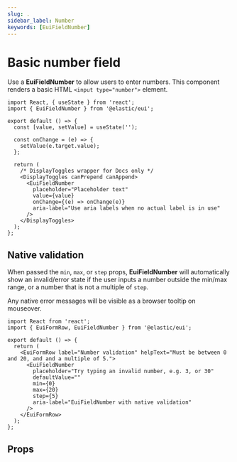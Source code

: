 ```yaml
---
slug: .
sidebar_label: Number
keywords: [EuiFieldNumber]
---
```


# Basic number field


<EuiFormRowCallout />

Use a **EuiFieldNumber** to allow users to enter numbers. This component renders a basic HTML `<input type="number">` element.

```tsx interactive
import React, { useState } from 'react';
import { EuiFieldNumber } from '@elastic/eui';

export default () => {
  const [value, setValue] = useState('');

  const onChange = (e) => {
    setValue(e.target.value);
  };

  return (
    /* DisplayToggles wrapper for Docs only */
    <DisplayToggles canPrepend canAppend>
      <EuiFieldNumber
        placeholder="Placeholder text"
        value={value}
        onChange={(e) => onChange(e)}
        aria-label="Use aria labels when no actual label is in use"
      />
    </DisplayToggles>
  );
};
```

## Native validation

When passed the `min`, `max`, or `step` props, **EuiFieldNumber** will automatically show an invalid/error state if the user inputs a number outside the min/max range, or a number that is not a multiple of `step`.

Any native error messages will be visible as a browser tooltip on mouseover.

```tsx interactive
import React from 'react';
import { EuiFormRow, EuiFieldNumber } from '@elastic/eui';

export default () => {
  return (
    <EuiFormRow label="Number validation" helpText="Must be between 0 and 20, and and a multiple of 5.">
      <EuiFieldNumber
        placeholder="Try typing an invalid number, e.g. 3, or 30"
        defaultValue=""
        min={0}
        max={20}
        step={5}
        aria-label="EuiFieldNumber with native validation"
      />
    </EuiFormRow>
  );
};
```

<FormUsage />

## Props


<PropTable definition={docgen.EuiFieldNumber} />
